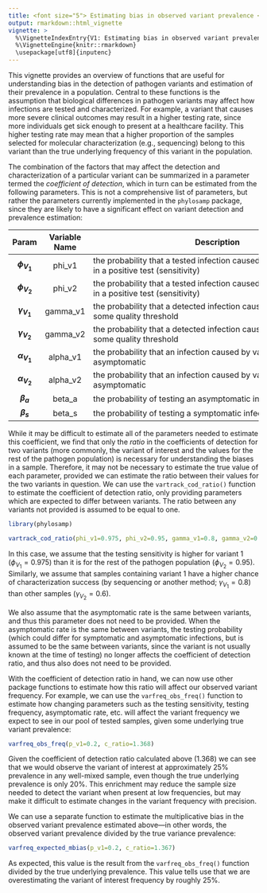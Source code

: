 ```yaml
---
title: <font size="5"> Estimating bias in observed variant prevalence </font>
output: rmarkdown::html_vignette
vignette: >
  %\VignetteIndexEntry{V1: Estimating bias in observed variant prevalence}
  %\VignetteEngine{knitr::rmarkdown}
  \usepackage[utf8]{inputenc}
---
```


<style type="text/css">

h1.title {
  font-size: 18px
}

</style>

This vignette provides an overview of functions that are useful for understanding bias in the detection of pathogen variants and estimation of their prevalence in a population. Central to these functions is the assumption that biological differences in pathogen variants may affect how infections are tested and characterized. For example, a variant that causes more severe clinical outcomes may result in a higher testing rate, since more individuals get sick enough to present at a healthcare facility. This higher testing rate may mean that a higher proportion of the samples selected for molecular characterization (e.g., sequencing) belong to this variant than the true underlying frequency of this variant in the population.

The combination of the factors that may affect the detection and characterization of a particular variant can be summarized in a parameter termed the _coefficient of detection_, which in turn can be estimated from the following parameters. This is not a comprehensive list of parameters, but rather the parameters currently implemented in the `phylosamp` package, since they are likely to have a significant effect on variant detection and prevalence estimation:

| Param | Variable Name | <span style="display: inline-block; width:500px">Description</span> |
|:-----:|:-------------:|-------------|
|   **$\phi_{V_1}$**   |       phi_v1       | the probability that a tested infection caused by variant 1 results in a positive test (sensitivity)           |
|   **$\phi_{V_2}$**   |       phi_v2       | the probability that a tested infection caused by variant 2 results in a positive test (sensitivity)          |
|   **$\gamma_{V_1}$**   |       gamma_v1       | the probability that a detected infection caused by variant 1 meets some quality threshold           |
|   **$\gamma_{V_2}$**   |       gamma_v2       | the probability that a detected infection caused by variant 2 meets some quality threshold           |
|   **$\alpha_{V_1}$**   |       alpha_v1       | the probability that an infection caused by variant 1 is asymptomatic           |
|   **$\alpha_{V_2}$**   |       alpha_v2       | the probability that an infection caused by variant 2 is asymptomatic           |
|   **$\beta_{a}$**   |       beta_a       | the probability of testing an asymptomatic infection (any variant)           |
|   **$\beta_{s}$**   |       beta_s       | the probability of testing a symptomatic infection (any variant)           |

While it may be difficult to estimate all of the parameters needed to estimate this coefficient, we find that only the *ratio* in the coefficients of detection for two variants (more commonly, the variant of interest and the values for the rest of the pathogen population) is necessary for understanding the biases in a sample. Therefore, it may not be necessary to estimate the true value of each parameter, provided we can estimate the ratio between their values for the two variants in question. We can use the `vartrack_cod_ratio()` function to estimate the coefficient of detection ratio, only providing parameters which are expected to differ between variants. The ratio between any variants not provided is assumed to be equal to one.

```r
library(phylosamp)
```

```r

vartrack_cod_ratio(phi_v1=0.975, phi_v2=0.95, gamma_v1=0.8, gamma_v2=0.6)

```

In this case, we assume that the testing sensitivity is higher for variant 1 ($\phi_{V_1}=0.975$) than it is for the rest of the pathogen population ($\phi_{V_2}=0.95$). Similarly, we assume that samples containing variant 1 have a higher chance of characterization success (by sequencing or another method; $\gamma_{V_1}=0.8$) than other samples ($\gamma_{V_2}=0.6$).

We also assume that the asymptomatic rate is the same between variants, and thus this parameter does not need to be provided. When the asymptomatic rate is the same between variants, the testing probability (which could differ for symptomatic and asymptomatic infections, but is assumed to be the same between variants, since the variant is not usually known at the time of testing) no longer affects the coefficient of detection ratio, and thus also does not need to be provided.

With the coefficient of detection ratio in hand, we can now use other package functions to estimate how this ratio will affect our observed variant frequency. For example, we can use the `varfreq_obs_freq()` function to estimate how changing parameters such as the testing sensitivity, testing frequency, asymptomatic rate, etc. will affect the variant frequency we expect to see in our pool of tested samples, given some underlying true variant prevalence:

```r

varfreq_obs_freq(p_v1=0.2, c_ratio=1.368)

```

Given the coefficient of detection ratio calculated above ($1.368$) we can see that we would observe the variant of interest at approximately 25% prevalence in any well-mixed sample, even though the true underlying prevalence is only 20%. This enrichment may reduce the sample size needed to detect the variant when present at low frequencies, but may make it difficult to estimate changes in the variant frequency with precision.

We can use a separate function to estimate the multiplicative bias in the observed variant prevalence estimated above---in other words, the observed variant prevalence divided by the true variance prevalence:

```r

varfreq_expected_mbias(p_v1=0.2, c_ratio=1.367)

```

As expected, this value is the result from the `varfreq_obs_freq()` function divided by the true underlying prevalence. This value tells use that we are overestimating the variant of interest frequency by roughly 25%.